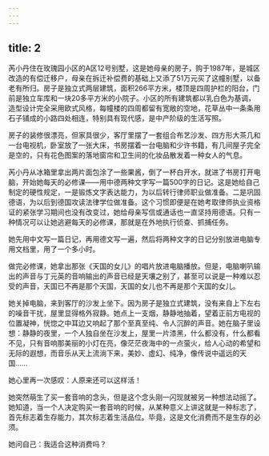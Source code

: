 ```yaml
---
---
---
```

title: 2
---




芮小丹住在玫瑰园小区的A区12号别墅，这是她母亲的房子，购于1987年，是城区改造的有偿迁移户，母亲在拆迁补偿费的基础上又添了51万元买了这幢别墅，以备老有所归。房子是独立式两层建筑，面积266平方米，楼顶是四周护栏的阳台，门前是独立车库和一块20多平方米的小院子。小区的所有建筑都以乳白色为基调，造型设计完全采用欧式风格，每幢楼的四周都留有宽敞的空地，花草丛中一条条用石子铺成的小路四处相连，特别具有现代感，是中产阶级的生活写照。

房子的装修很漂亮，但家具很少，客厅里摆了一套组合布艺沙发、四方形大茶几和一台电视机，卧室放了一张大床，书房摆着一台电脑和少许书籍，有几间屋子完全是空的，只有花色图案的落地窗帘和卫生间的化妆品散发着一种女人的气息。

芮小丹从冰箱里拿出两片面包涂了一些果酱，倒了一杯白开水，就进了书房打开电脑，开始她每天的必修课——用中德两种文字写一篇500字的日记。这是她给自己制定的硬性规定，一是锻炼文字表达能力，为以后转行律师职业做准备。二是巩固德语，为以后到德国攻读法律学位做准备。这个习惯即便是在她考取律师执业资格证的紧张学习期间也没有改变过，她给母亲写信或通话也一直坚持用德语。只有一种情况可以让她逃避每天的必修课，那就是在外地执行侦查、抓捕任务。

她先用中文写一篇日记，再用德文写一遍，然后将两种文字的日记分别放进电脑专用文档里，用了一个多小时。

做完必修课，她拿出那张《天国的女儿》的唱片放进电脑播放。但是，电脑喇叭输出的声音与丁元英的音响输出的声音已经是天壤之别了，甚至可以说是一种难以忍受的声音，天国已不再是那个天国，天国的女儿也不再是那个天国的女儿。

她关掉电脑，来到客厅的沙发上坐下。因为房子是独立式建筑，没有来自上下左右的噪音干扰，屋里显得格外寂静。她点上一支烟，静静地抽着，望着正前方电视的位置凝神，恍惚之中耳边又响起了那个至真至纯、令人沉醉的声音。她在脑子里设想：静静的夜里，一个人独自坐在沙发上，屋里一片漆黑，什么都没有，什么都看不见，只有音响那美丽的小灯在亮，像茫茫夜海中的一点萤火，给人心动的希望和无际的遐想，而音乐从天上流淌下来，美妙、虚幻、纯净，像传说中遥远的天国……

她心里再一次感叹：人原来还可以这样活！

她突然萌生了买一套音响的念头，但是这个念头刚一闪现就被另一种想法动摇了。她知道，当一个人决定购买一套音响的时候，从某种意义上讲这就是一种标志了，首先标志着生存能力，其次标志着生活品位。毕竟，这是文化消费而不是生存的必须。

她问自己：我适合这种消费吗？